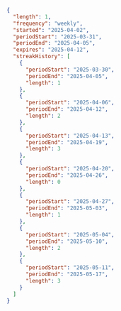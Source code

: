 ```json Response [expandable]
{
  "length": 1,
  "frequency": "weekly",
  "started": "2025-04-02",
  "periodStart": "2025-03-31",
  "periodEnd": "2025-04-05",
  "expires": "2025-04-12",
  "streakHistory": [
    {
      "periodStart": "2025-03-30",
      "periodEnd": "2025-04-05",
      "length": 1
    },
    {
      "periodStart": "2025-04-06",
      "periodEnd": "2025-04-12",
      "length": 2
    },
    {
      "periodStart": "2025-04-13",
      "periodEnd": "2025-04-19",
      "length": 3
    },
    {
      "periodStart": "2025-04-20",
      "periodEnd": "2025-04-26",
      "length": 0
    },
    {
      "periodStart": "2025-04-27",
      "periodEnd": "2025-05-03",
      "length": 1
    },
    {
      "periodStart": "2025-05-04",
      "periodEnd": "2025-05-10",
      "length": 2
    },
    {
      "periodStart": "2025-05-11",
      "periodEnd": "2025-05-17",
      "length": 3
    }
  ]
}
```
